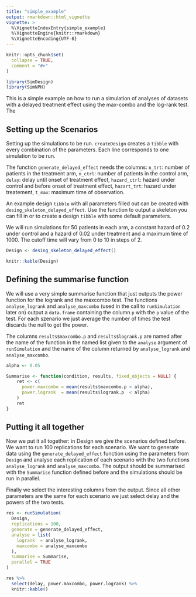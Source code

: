 ```yaml
---
title: "simple_example"
output: rmarkdown::html_vignette
vignette: >
  %\VignetteIndexEntry{simple_example}
  %\VignetteEngine{knitr::rmarkdown}
  %\VignetteEncoding{UTF-8}
---
```


```r
knitr::opts_chunk$set(
  collapse = TRUE,
  comment = "#>"
)
```

```r
library(SimDesign)
library(SimNPH)
```

This is a simple example on how to run a simulation of analyses of datasets with
a delayed treatment effect using the max-combo and the log-rank test. The 

## Setting up the Scenarios

Setting up the simulations to be run. `createDesign` creates a `tibble` with
every combination of the parameters. Each line corresponds to one simulation to
be run.

The function `generate_delayed_effect` needs the columns: `n_trt`: number of
patients in the treatment arm, `n_ctrl`: number of patients in the control arm,
`delay`: delay until onset of treatment effect, `hazard_ctrl`: hazard under
control and before onset of treatment effect, `hazart_trt`: hazard under
treatement, `t_max`: maximum time of observation.

An example design `tibble` with all parameters filled out can be created with
`desing_skeleton_delayed_effect`. Use the function to output a skeleton you can
fill in or to create a design `tibble` with some default parameters.

We will run simulations for 50 patients in each arm, a constant hazard of 0.2
under control and a hazard of 0.02 under treatment and a maximum time of 1000.
The cutoff time will vary from 0 to 10 in steps of 2.

```r
Design <- desing_skeleton_delayed_effect()

knitr::kable(Design)
```

## Defining the summarise function

We will use a very simple summarise function that just outputs the power
function for the logrank and the maxcombo test. The functions `analyse_logrank`
and `analyse_maxcombo` (used in the call to `runSimulation` later on) output a
`data.frame` containing the column `p` with the `p` value of the test. For each
szenario we just average the number of times the test discards the null to get
the power.

The columns `results$maxcombo.p` and `results$logrank.p` are named after the
name of the function in the named list given to the `analyse` argument of
`runSimulation` and the name of the column returned by `analyse_logrank` and
`analyse_maxcombo`.

```r
alpha <- 0.05

Summarise <- function(condition, results, fixed_objects = NULL) {
    ret <- c(
      power.maxcombo = mean(results$maxcombo.p < alpha),
      power.logrank  = mean(results$logrank.p  < alpha)
    )
    ret
}
```

## Putting it all together

Now we put it all together: in Design we give the scenarios defined before. We
want to run 100 replications for each scenario. We want to generate data using
the `generate_delayed_effect` function using the parameters from `Design` and
analyse each replication of each scenario with the two functions
`analyse_logrank` and `analyse_maxcombo`. The output should be summarised with
the `Summarise` function defined before and the simulations should be run in
parallel.

Finally we select the interesting columns from the output. Since all other
parameters are the same for each scenario we just select delay and the powers of
the two tests.

```r
res <- runSimulation(
  Design,
  replications = 100,
  generate = generate_delayed_effect,
  analyse = list(
    logrank  = analyse_logrank,
    maxcombo = analyse_maxcombo
  ),
  summarise = Summarise,
  parallel = TRUE
)

res %>% 
  select(delay, power.maxcombo, power.logrank) %>% 
  knitr::kable()
```


